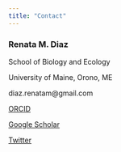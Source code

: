 ```yaml
---
title: "Contact"
---
```


### Renata M. Diaz

School of Biology and Ecology

University of Maine, Orono, ME

diaz.renatam@gmail.com

[ORCID](https://orcid.org/0000-0003-0803-4734)

[Google Scholar](https://scholar.google.com/citations?user=VLMBR7YAAAAJ&hl=en)

[Twitter](https://www.twitter.com/diaz_renm)

